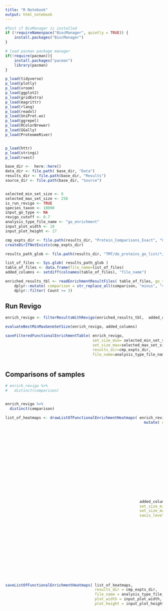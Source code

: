 ```yaml
---
title: "R Notebook"
output: html_notebook
---
```



```r


#Test if BioManager is installed 
if (!requireNamespace("BiocManager", quietly = TRUE)) {
    install.packages("BiocManager")
}

# load pacman package manager
if(!require(pacman)){
    install.packages("pacman")
    library(pacman)
}

p_load(tidyverse)
p_load(plotly)
p_load(vroom)
p_load(ggplot2)
p_load(gridExtra)
p_load(magrittr)
p_load(rlang)
p_load(readxl)
p_load(UniProt.ws)
p_load(ggrepel)
p_load(RColorBrewer)
p_load(GGally)
p_load(ProteomeRiver)


p_load(httr)
p_load(stringi)
p_load(rvest)
```



```r
base_dir <-  here::here() 
data_dir <- file.path( base_dir, "Data")
results_dir <- file.path(base_dir, "Results")
source_dir <- file.path(base_dir, "Source")



```

```r
selected_min_set_size <- 6
selected_max_set_size <- 250
is_run_revigo <- TRUE
species_taxon <- 10090
input_go_type <- NA
revigo_cutoff <- 0.7
analysis_type_file_name <- "go_enrichment"
input_plot_width <- 10
input_plot_height <- 17

cmp_expts_dir <- file.path(results_dir, "Protein_Comparisons_Exact", "GO")
createDirIfNotExists(cmp_expts_dir)

results_path_glob <- file.path(results_dir, "TMT/de_proteins_go_list/*/go_enrichment_table_*.tab")

```

```r
list_of_files <- Sys.glob( results_path_glob ) 
table_of_files <- data.frame(file_name=list_of_files)
added_columns <- setdiff(colnames(table_of_files), "file_name")

```


```r
enriched_results_tbl <- readEnrichmentResultFiles( table_of_files, go_type=input_go_type) %>%
    dplyr::mutate( comparison = str_replace_all(comparison, "minus", "vs" )) %>%
    dplyr::filter( Count >= 3)
```

## Run Revigo
```r
enrich_revigo <- filterResultsWithRevigo(enriched_results_tbl,  added_columns, is_run_revigo=is_run_revigo) 
```


```r

evaluateBestMinMaxGeneSetSize(enrich_revigo, added_columns)

```


```r


saveFilteredFunctionalEnrichmentTable( enrich_revigo, 
                                       set_size_min= selected_min_set_size, 
                                       set_size_max=selected_max_set_size, 
                                       results_dir=cmp_expts_dir, 
                                       file_name=analysis_type_file_name  )



```


## Comparisons of samples 


```r
# enrich_revigo %>%
#   distinct(comparison)


enrich_revigo %>%
  distinct(comparison)

list_of_heatmaps <- drawListOfFunctionalEnrichmentHeatmaps( enrich_revigo %>%
                                                              mutate( comparison = factor( comparison, 
                                                                                           levels=c( "FA3.vs.FA1",				
                                                                                                     "FA3.vs.FB1",				
                                                                                                     "FA3.vs.FB2",	
                                                                                                     "FA3.vs.FB3",				
                                                                                                     "FA3.vs.MA1",				
                                                                                                     "FA3.vs.MA2",				
                                                                                                     "FA3.vs.MA3",				
                                                                                                     "FA3.vs.MB1",				
                                                                                                     "FA3.vs.MB2",
                                                                                                     "FA3.vs.MB3",
                                                                                                     "FA3DOX.vs.FA3MKO",				
                                                                                                     "FA3DOX.vs.FA3",				
                                                                                                     "FA3MKO.vs.FA3",
                                                                                                     "MB3MKO.vs.MB3"
                                                                                                     
                                                                                           ))), 
                                                            added_columns,
                                                            set_size_min= selected_min_set_size, 
                                                            set_size_max=selected_max_set_size,
                                                            xaxis_levels = c( "FA3.vs.FA1",				
                                                                              "FA3.vs.FB1",				
                                                                              "FA3.vs.FB2",	
                                                                              "FA3.vs.FB3",				
                                                                              "FA3.vs.MA1",				
                                                                              "FA3.vs.MA2",				
                                                                              "FA3.vs.MA3",				
                                                                              "FA3.vs.MB1",				
                                                                              "FA3.vs.MB2",
                                                                              "FA3.vs.MB3",
                                                                              "FA3DOX.vs.FA3MKO",				
                                                                              "FA3DOX.vs.FA3",				
                                                                              "FA3MKO.vs.FA3",
                                                                              "MB3MKO.vs.MB3")) 

saveListOfFunctionalEnrichmentHeatmaps( list_of_heatmaps,
                                        results_dir = cmp_expts_dir,
                                        file_name = analysis_type_file_name,
                                        plot_width = input_plot_width,
                                        plot_height = input_plot_height)

```
